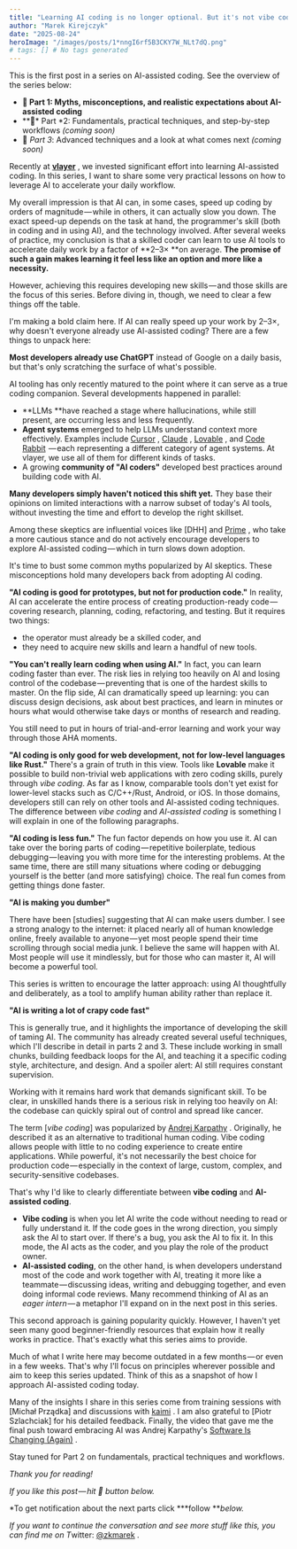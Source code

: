 ```yaml
---
title: "Learning AI coding is no longer optional. But it's not vibe coding."
author: "Marek Kirejczyk"
date: "2025-08-24"
heroImage: "/images/posts/1*nngI6rf5B3CKY7W_NLt7dQ.png"
# tags: [] # No tags generated
---
```


This is the first post in a series on AI-assisted coding. See the overview of the series below:

- **👻 Part 1: Myths, misconceptions, and realistic expectations about AI-assisted coding**
- **🧩**️* Part *2: Fundamentals, practical techniques, and step-by-step workflows *(coming soon)*
- 🚀 *Part 3*: Advanced techniques and a look at what comes next *(coming soon)*

Recently at [**vlayer**](https://x.com/vlayer_xyz) , we invested significant effort into learning AI-assisted coding. In this series, I want to share some very practical lessons on how to leverage AI to accelerate your daily workflow.

My overall impression is that AI can, in some cases, speed up coding by orders of magnitude — while in others, it can actually slow you down. The exact speed-up depends on the task at hand, the programmer's skill (both in coding and in using AI), and the technology involved. After several weeks of practice, my conclusion is that a skilled coder can learn to use AI tools to accelerate daily work by a factor of **2–3× **on average. **The promise of such a gain makes learning it feel less like an option and more like a necessity.**

However, achieving this requires developing new skills — and those skills are the focus of this series. Before diving in, though, we need to clear a few things off the table.

I'm making a bold claim here. If AI can really speed up your work by 2–3×, why doesn't everyone already use AI-assisted coding? There are a few things to unpack here:

**Most developers already use ChatGPT** instead of Google on a daily basis, but that's only scratching the surface of what's possible.

AI tooling has only recently matured to the point where it can serve as a true coding companion. Several developments happened in parallel:

- **LLMs **have reached a stage where hallucinations, while still present, are occurring less and less frequently.
- **Agent systems** emerged to help LLMs understand context more effectively. Examples include [Cursor](https://cursor.com/agents) , [Claude](https://claude.ai/) , [Lovable](https://lovable.dev/) , and [Code Rabbit](https://www.coderabbit.ai/)  — each representing a different category of agent systems. At vlayer, we use all of them for different kinds of tasks.
- A growing **community of "AI coders"** developed best practices around building code with AI.

**Many developers simply haven't noticed this shift yet.** They base their opinions on limited interactions with a narrow subset of today's AI tools, without investing the time and effort to develop the right skillset.

Among these skeptics are influential voices like [DHH]
and [Prime](https://www.youtube.com/watch?v=0pcwqcFyDfM) , who take a more cautious stance and do not actively encourage developers to explore AI-assisted coding — which in turn slows down adoption.

It's time to bust some common myths popularized by AI skeptics. These misconceptions hold many developers back from adopting AI coding.

**"AI coding is good for prototypes, but not for production code."**
In reality, AI can accelerate the entire process of creating production-ready code — covering research, planning, coding, refactoring, and testing. But it requires two things:

- the operator must already be a skilled coder, and
- they need to acquire new skills and learn a handful of new tools.

**"You can't really learn coding when using AI."**
In fact, you can learn coding faster than ever. The risk lies in relying too heavily on AI and losing control of the codebase — preventing that is one of the hardest skills to master. On the flip side, AI can dramatically speed up learning: you can discuss design decisions, ask about best practices, and learn in minutes or hours what would otherwise take days or months of research and reading.

You still need to put in hours of trial-and-error learning and work your way through those AHA moments.

**"AI coding is only good for web development, not for low-level languages like Rust."**
There's a grain of truth in this view. Tools like **Lovable** make it possible to build non-trivial web applications with zero coding skills, purely through *vibe coding*. As far as I know, comparable tools don't yet exist for lower-level stacks such as C/C++/Rust, Android, or iOS. In those domains, developers still can rely on other tools and AI-assisted coding techniques. The difference between *vibe coding* and *AI-assisted coding* is something I will explain in one of the following paragraphs.

**"AI coding is less fun."**
The fun factor depends on how you use it. AI can take over the boring parts of coding — repetitive boilerplate, tedious debugging — leaving you with more time for the interesting problems. At the same time, there are still many situations where coding or debugging yourself is the better (and more satisfying) choice. The real fun comes from getting things done faster.

**"AI is making you dumber"**

There have been [studies]
suggesting that AI can make users dumber. I see a strong analogy to the internet: it placed nearly all of human knowledge online, freely available to anyone — yet most people spend their time scrolling through social media junk. I believe the same will happen with AI. Most people will use it mindlessly, but for those who can master it, AI will become a powerful tool.

This series is written to encourage the latter approach: using AI thoughtfully and deliberately, as a tool to amplify human ability rather than replace it.

**"AI is writing a lot of crapy code fast"**

This is generally true, and it highlights the importance of developing the skill of taming AI. The community has already created several useful techniques, which I'll describe in detail in parts 2 and 3. These include working in small chunks, building feedback loops for the AI, and teaching it a specific coding style, architecture, and design. And a spoiler alert: AI still requires constant supervision.

Working with it remains hard work that demands significant skill. To be clear, in unskilled hands there is a serious risk in relying too heavily on AI: the codebase can quickly spiral out of control and spread like cancer.

The term [*vibe coding*]
was popularized by [Andrej Karpathy](https://x.com/karpathy) . Originally, he described it as an alternative to traditional human coding. Vibe coding allows people with little to no coding experience to create entire applications. While powerful, it's not necessarily the best choice for production code — especially in the context of large, custom, complex, and security-sensitive codebases.

That's why I'd like to clearly differentiate between **vibe coding** and **AI-assisted coding**.

- **Vibe coding** is when you let AI write the code without needing to read or fully understand it. If the code goes in the wrong direction, you simply ask the AI to start over. If there's a bug, you ask the AI to fix it. In this mode, the AI acts as the coder, and you play the role of the product owner.
- **AI-assisted coding**, on the other hand, is when developers understand most of the code and work together with AI, treating it more like a teammate — discussing ideas, writing and debugging together, and even doing informal code reviews. Many recommend thinking of AI as an *eager intern* — a metaphor I'll expand on in the next post in this series.

This second approach is gaining popularity quickly. However, I haven't yet seen many good beginner-friendly resources that explain how it really works in practice. That's exactly what this series aims to provide.

Much of what I write here may become outdated in a few months — or even in a few weeks. That's why I'll focus on principles wherever possible and aim to keep this series updated. Think of this as a snapshot of how I approach AI-assisted coding today.

Many of the insights I share in this series come from training sessions with [Michał Prządka]
and discussions with [kaimi](https://x.com/kaimi_eth) . I am also grateful to [Piotr Szlachciak]
for his detailed feedback. Finally, the video that gave me the final push toward embracing AI was Andrej Karpathy's [Software Is Changing (Again)](https://www.youtube.com/watch?v=LCEmiRjPEtQ) .

Stay tuned for Part 2 on fundamentals, practical techniques and workflows.

*Thank you for reading!*

*If you like this post — hit 👏 button below.*

*To get notification about the next parts click ***follow ***below.*

*If you want to continue the conversation and see more stuff like this, you can find me on T*witter: [@zkmarek](https://x.com/zkmarek) .